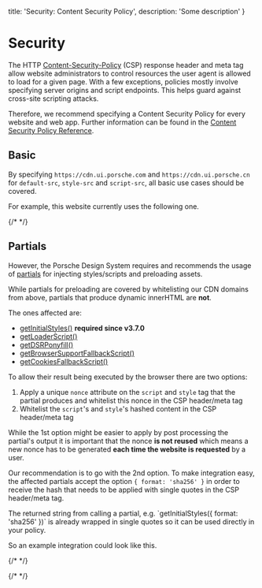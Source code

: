 
  title: 'Security: Content Security Policy',
  description: 'Some description'
}

# Security

The HTTP [Content-Security-Policy](https://developer.mozilla.org/en-US/docs/Web/HTTP/Headers/Content-Security-Policy)
(CSP) response header and meta tag allow website administrators to control resources the user agent is allowed to load
for a given page. With a few exceptions, policies mostly involve specifying server origins and script endpoints. This
helps guard against cross-site scripting attacks.

Therefore, we recommend specifying a Content Security Policy for every website and web app.
Further information can be found in the [Content Security Policy Reference](https://content-security-policy.com).

## Basic

By specifying `https://cdn.ui.porsche.com` and `https://cdn.ui.porsche.cn` for `default-src`, `style-src` and
`script-src`, all basic use cases should be covered.

For example, this website currently uses the following one.

{/* <Playground :showCodeEditor="false" :frameworkMarkup="[this.currentCSP]"></Playground> */}

## Partials

However, the Porsche Design System requires and recommends the usage of [partials](partials/introduction) for injecting
styles/scripts and preloading assets.

While partials for preloading are covered by whitelisting our CDN domains from above, partials that produce dynamic
innerHTML are **not**.

The ones affected are:

- [getInitialStyles()](partials/initial-styles) **required since v3.7.0**
- [getLoaderScript()](partials/loader-script)
- [getDSRPonyfill()](partials/dsr-ponyfill)
- [getBrowserSupportFallbackScript()](partials/browser-support-fallback-script)
- [getCookiesFallbackScript()](partials/cookies-fallback-script)

To allow their result being executed by the browser there are two options:

1. Apply a unique `nonce` attribute on the `script` and `style` tag that the partial produces and whitelist this nonce
in the CSP header/meta tag
2. Whitelist the `script`'s and `style`'s hashed content in the CSP header/meta tag

While the 1st option might be easier to apply by post processing the partial's output it is important that the nonce
**is not reused** which means a new nonce has to be generated **each time the website is requested** by a user.

Our recommendation is to go with the 2nd option.
To make integration easy, the affected partials accept the option `{ format: 'sha256' }` in order to receive the hash
that needs to be applied with single quotes in the CSP header/meta tag.

<Notification heading="Important note" headingTag="h3" state="success">
  The returned string from calling a partial, e.g. `getInitialStyles({ format: 'sha256' })` is already wrapped in single
  quotes so it can be used directly in your policy.
</Notification>

So an example integration could look like this.

{/* <Playground :showCodeEditor="false" :frameworkMarkup="[this.integration]"></Playground> */}

{/* <script lang="ts">

  @Component
  get currentCSP(): string {
  return document.head.querySelector('[http-equiv="Content-Security-Policy"]')?.outerHTML.replace(/content="|; /g, '$&\n  ').replace(/>$/, '\n$&') || 'CSP meta tag not found.';
    }

    get integration(): string {
      return `
  const styleHashes = [
    getInitialStyles({ format: 'sha256' })
  ].join(' ');

  const scriptHashes = [
    getBrowserSupportFallbackScript({ format: 'sha256' }),
    getCookiesFallbackScript({ format: 'sha256' })
  ].join(' ');

  const cspContent = [
    \`default-src 'self' https://cdn.ui.porsche.com\`,
    \`style-src 'self' \${styleHashes}\`,
    \`script-src 'self' https://cdn.ui.porsche.com \${scriptHashes}\`,
    \`img-src 'self' https://cdn.ui.porsche.com data:\` // data: is needed for inline background images, e.g. used in checkbox-wrapper and radio-button-wrapper
  ].join('; ');

  return (
  <>
  <head>
  <meta http-equiv="Content-Security-Policy" content={cspContent} />
{getInitialStyles({ format: 'jsx' })}
</head>
<body>
<div id="app"></div>

{getBrowserSupportFallbackScript({ format: 'jsx' })}
{getCookiesFallbackScript({ format: 'jsx' })}
</body>
</>
);`;
  }
}
</script> */}

